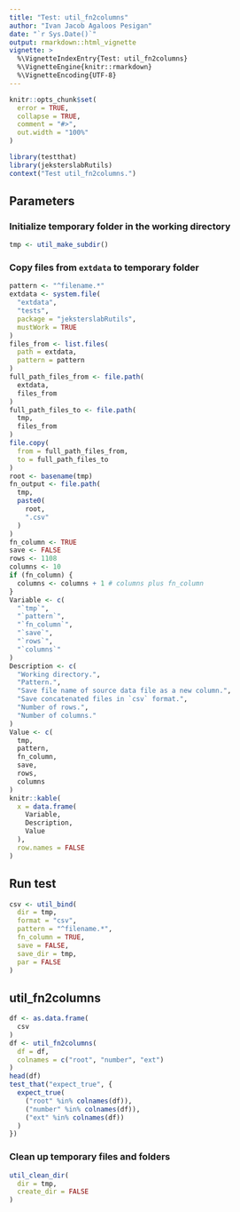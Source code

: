 ```yaml
---
title: "Test: util_fn2columns"
author: "Ivan Jacob Agaloos Pesigan"
date: "`r Sys.Date()`"
output: rmarkdown::html_vignette
vignette: >
  %\VignetteIndexEntry{Test: util_fn2columns}
  %\VignetteEngine{knitr::rmarkdown}
  %\VignetteEncoding{UTF-8}
---
```



```r
knitr::opts_chunk$set(
  error = TRUE,
  collapse = TRUE,
  comment = "#>",
  out.width = "100%"
)
```



```r
library(testthat)
library(jeksterslabRutils)
context("Test util_fn2columns.")
```


## Parameters

### Initialize temporary folder in the working directory


```r
tmp <- util_make_subdir()
```


### Copy files from `extdata` to temporary folder


```r
pattern <- "^filename.*"
extdata <- system.file(
  "extdata",
  "tests",
  package = "jeksterslabRutils",
  mustWork = TRUE
)
files_from <- list.files(
  path = extdata,
  pattern = pattern
)
full_path_files_from <- file.path(
  extdata,
  files_from
)
full_path_files_to <- file.path(
  tmp,
  files_from
)
file.copy(
  from = full_path_files_from,
  to = full_path_files_to
)
root <- basename(tmp)
fn_output <- file.path(
  tmp,
  paste0(
    root,
    ".csv"
  )
)
fn_column <- TRUE
save <- FALSE
rows <- 1108
columns <- 10
if (fn_column) {
  columns <- columns + 1 # columns plus fn_column
}
Variable <- c(
  "`tmp`",
  "`pattern`",
  "`fn_column`",
  "`save`",
  "`rows`",
  "`columns`"
)
Description <- c(
  "Working directory.",
  "Pattern.",
  "Save file name of source data file as a new column.",
  "Save concatenated files in `csv` format.",
  "Number of rows.",
  "Number of columns."
)
Value <- c(
  tmp,
  pattern,
  fn_column,
  save,
  rows,
  columns
)
knitr::kable(
  x = data.frame(
    Variable,
    Description,
    Value
  ),
  row.names = FALSE
)
```


## Run test


```r
csv <- util_bind(
  dir = tmp,
  format = "csv",
  pattern = "^filename.*",
  fn_column = TRUE,
  save = FALSE,
  save_dir = tmp,
  par = FALSE
)
```

## util_fn2columns


```r
df <- as.data.frame(
  csv
)
df <- util_fn2columns(
  df = df,
  colnames = c("root", "number", "ext")
)
head(df)
test_that("expect_true", {
  expect_true(
    ("root" %in% colnames(df)),
    ("number" %in% colnames(df)),
    ("ext" %in% colnames(df))
  )
})
```

### Clean up temporary files and folders


```r
util_clean_dir(
  dir = tmp,
  create_dir = FALSE
)
```

